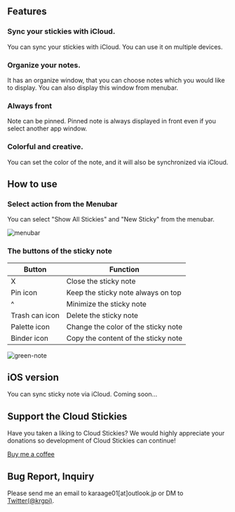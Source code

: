 ## Features
### Sync your stickies with iCloud.
You can sync your stickies with iCloud. You can use it on multiple devices.
### Organize your notes.
It has an organize window, that you can choose notes which you would like to display. You can also display this window from menubar.
### Always front
Note can be pinned. Pinned note is always displayed in front even if you select another app window.
### Colorful and creative.
You can set the color of the note, and it will also be synchronized via iCloud.

## How to use
### Select action from the Menubar
  You can select "Show All Stickies" and "New Sticky" from the menubar.

![menubar](/stickies-menubar.png)

### The buttons of the sticky note

| Button | Function |
|--------|----------|
| X | Close the sticky note |
| Pin icon | Keep the sticky note always on top |
| ^ | Minimize the sticky note |
| Trash can icon | Delete the sticky note |
| Palette icon | Change the color of the sticky note |
| Binder icon | Copy the content of the sticky note |

![green-note](/green-note.png)

## iOS version
You can sync sticky note via iCloud.
Coming soon...

## Support the Cloud Stickies
Have you taken a liking to Cloud Stickies? We would highly appreciate your donations so development of Cloud Stickies can continue!

[Buy me a coffee](https://paypal.me/krgpi)

## Bug Report, Inquiry
Please send me an email to karaage01[at]outlook.jp or DM to [Twitter(@krgpi)](https://twitter.com/krgpi).
